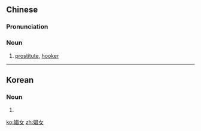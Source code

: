 ==Chinese==
{{zh-forms}}

===Pronunciation===
{{zh-pron
|m=chāngnǚ
|cat=n
}}

===Noun===
{{zh-noun}}

# [[prostitute]], [[hooker]]

----

==Korean==
{{ko-hanjatab}}

===Noun===
{{ko-noun|hj|hangeul=창녀}}

# {{hanja form of|창녀|[[prostitute]], [[hooker]]}}

[[ko:娼女]]
[[zh:娼女]]